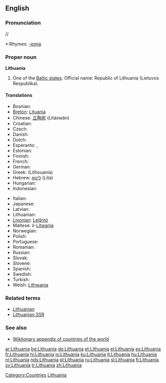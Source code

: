 {{wikipedia}}
==English==

===Pronunciation===
/{{IPAchar|ˌlɪθjuˈeɪniə}}/
*:Rhymes: [[Rhymes:English:-eɪniə|-eɪniə]]

===Proper noun===
'''Lithuania'''

# One of the [[Baltic states]]. Official name: Republic of Lithuania (Lietuvos Respublika).

====Translations====
{{trans-top|country}}
* Bosnian: {{t-|bs|Litvanija|f}}
* [[Breton]]: [[Lituania]]
* Chinese: [[立陶宛]] (Lìtáowǎn)
* Croatian: {{t-|hr|Litva|f}}
* Czech: {{t+|cs|Litva}}
* Danish: {{t+|da|Litauen}}
* Dutch: {{t+|nl|Litouwen}}
* Esperanto: {{t-|eo|Litovio|xs=Esperanto}}, {{t-|eo|Litovujo|xs=Esperanto}}
* Estonian: {{t+|et|Leedu}}
* Finnish: {{t+|fi|Liettua}}
* French: {{t+|fr|Lituanie|f}}
* German: {{t+|de|Litauen}}
* Greek: {{t+|el|Λιθουανία|f|sc=Grek}} (Lithouanía)
* Hebrew: [[ליטא]] (Lita)
* Hungarian: {{t+|hu|Litvánia}}
* Indonesian: {{t-|id|Lithuania|xs=Indonesian}}
{{trans-mid}}
* Italian: {{t-|it|Lituania|f}}
* Japanese: {{t+|ja|リトアニア|tr=Ritoania|sc=Jpan}}
* Latvian: {{t-|lv|Lietuva|f|xs=Latvian}}
* Lithuanian: {{t+|lt|Lietuva|f|xs=Lithuanian}}
* [[Livonian]]: [[Leišmō]]
* Maltese: il-[[Litwanja]]
* Norwegian: {{t-|no|Litauen}}
* Polish: {{t+|pl|Litwa|f}}
* Portuguese: {{t+|pt|Lituânia}}
* Romanian: {{t-|ro|Lituania|f}}
* Russian: {{t+|ru|Литва|sc=Cyrl}}
* Slovak: {{t-|sk|Litva|f}}
* Slovene: {{t+|sl|Litva|f}}
* Spanish: {{t+|es|Lituania}}
* Swedish: {{t+|sv|Litauen}}
* Turkish: {{t+|tr|Litvanya}}
* Welsh: [[Lithwania]]
{{trans-bottom}}

===Related terms===
*[[Lithuanian]]
*[[Lithuanian SSR]]

===See also===
*[[Wiktionary Appendix:Countries of the world|Wiktionary appendix of countries of the world]]

[[Category:Countries]]
[[Category:Lithuania| Lithuania]]

[[ar:Lithuania]]
[[bg:Lithuania]]
[[de:Lithuania]]
[[et:Lithuania]]
[[el:Lithuania]]
[[es:Lithuania]]
[[fr:Lithuania]]
[[hi:Lithuania]]
[[io:Lithuania]]
[[ku:Lithuania]]
[[lt:Lithuania]]
[[hu:Lithuania]]
[[nl:Lithuania]]
[[nds:Lithuania]]
[[pl:Lithuania]]
[[ru:Lithuania]]
[[sl:Lithuania]]
[[fi:Lithuania]]
[[sv:Lithuania]]
[[tr:Lithuania]]
[[zh:Lithuania]]